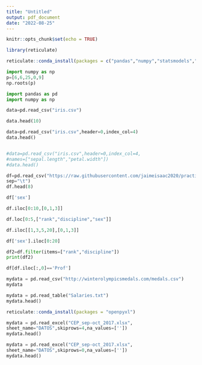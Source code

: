 ```yaml
---
title: "Untitled"
output: pdf_document
date: "2022-08-25"
---
```


```r
knitr::opts_chunk$set(echo = TRUE)
```

```r
library(reticulate)
```
```r
reticulate::conda_install(packages = c("pandas","numpy","statsmodels","scipy"))
```
```python
import numpy as np
p=[6,6,25,0,9]
np.roots(p)
```

```python
import pandas as pd
import numpy as np

```
```python
data=pd.read_csv("iris.csv")
```
```python
data.head(10)
```

```python
data=pd.read_csv("iris.csv",header=0,index_col=4)
data.head()
```

```python

```

```python
#data=pd.read_csv("iris.csv",header=0,index_col=4,
#names=["sepal.length","petal.width"])
#data.head()
```

```python
df=pd.read_csv("https://raw.githubusercontent.com/jaimeisaac2020/practicaR1/mi-github/Salaries.txt",
sep="\t")
df.head(8)
```
```python
df['sex']
```
```python
df.iloc[0:10,[0,1,3]]
```
```python
df.loc[0:5,["rank","discipline","sex"]]
```

```python
df.iloc[[1,3,5,20],[0,1,3]]

```
```python
df['sex'].iloc[0:20]
```
```python
df2=df.filter(items=["rank","discipline"])
print(df2)
```


```python
df[df.iloc[:,0]=='Prof']
```
```python
mydata = pd.read_csv("http://winterolympicsmedals.com/medals.csv")
mydata
```

```python
mydata = pd.read_table("Salaries.txt")
mydata.head()

```
```r
reticulate::conda_install(packages = "openpyxl")
```

```python
mydata = pd.read_excel("CEP_sep-oct_2017.xlsx",
sheet_name="DATOS",skiprows=4,na_values=[''])
mydata.head()
```
```python
mydata = pd.read_excel("CEP_sep-oct_2017.xlsx",
sheet_name="DATOS",skiprows=0,na_values=[''])
mydata.head()
```

